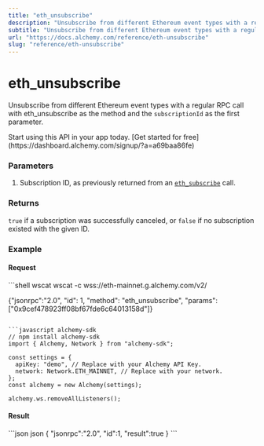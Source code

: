 ```yaml
---
title: "eth_unsubscribe"
description: "Unsubscribe from different Ethereum event types with a regular RPC call with eth_unsubscribe as the method and the subscriptionId as the first parameter."
subtitle: "Unsubscribe from different Ethereum event types with a regular RPC call with eth_unsubscribe as the method and the subscriptionId as the first parameter."
url: "https://docs.alchemy.com/reference/eth-unsubscribe"
slug: "reference/eth-unsubscribe"
---
```


# eth\_unsubscribe

Unsubscribe from different Ethereum event types with a regular RPC call with eth\_unsubscribe as the method and the `subscriptionId` as the first parameter.

<Tip title="Don’t have an API key?" icon="star">
  Start using this API in your app today. [Get started for free](https://dashboard.alchemy.com/signup/?a=a69baa86fe)
</Tip>

### Parameters

1. Subscription ID, as previously returned from an [`eth_subscribe`](/reference/eth-subscribe#parameters-1) call.

### Returns

`true` if a subscription was successfully canceled, or `false` if no subscription existed with the given ID.

### Example

#### Request

<CodeGroup>
  ```shell wscat
  wscat -c wss://eth-mainnet.g.alchemy.com/v2/<key>

  {"jsonrpc":"2.0", "id": 1, "method": "eth_unsubscribe", "params": ["0x9cef478923ff08bf67fde6c64013158d"]}
  ```

  ```javascript alchemy-sdk
  // npm install alchemy-sdk
  import { Alchemy, Network } from "alchemy-sdk";

  const settings = {
    apiKey: "demo", // Replace with your Alchemy API Key.
    network: Network.ETH_MAINNET, // Replace with your network.
  };
  const alchemy = new Alchemy(settings);

  alchemy.ws.removeAllListeners();
  ```
</CodeGroup>

#### Result

<CodeGroup>
  ```json json
  {
      "jsonrpc":"2.0",
      "id":1,
      "result":true
  }
  ```
</CodeGroup>
